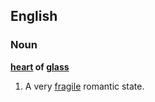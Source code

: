 ==English==

===Noun===
'''[[heart]] of [[glass]]'''

# {{idiom}} A very [[fragile]] romantic state.
